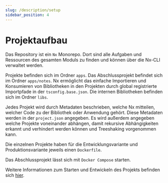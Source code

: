 ```yaml
---
slug: /description/setup
sidebar_position: 4
---
```


# Projektaufbau

Das Repository ist ein `Nx` Monorepo.
Dort sind alle Aufgaben und Ressourcen des gesamten Moduls zu finden und können über die Nx-CLI verwaltet werden.

Projekte befinden sich im Ordner `apps`.
Das Abschlussprojekt befindet sich im Ordner `apps/notes`.
Nx ermöglicht das einfache Importieren und Konsumieren von Bibliotheken in den Projekten durch global registrierte Importpfade in der `tsconfig.base.json`.
Die internen Bibliotheken befinden sich im Ordner `libs`.

Jedes Projekt wird durch Metadaten beschrieben, welche Nx mitteilen, welcher Code zu der Bibliothek oder Anwendung gehört.
Diese Metadaten werden in der `project.json` angegeben. Es wird außerdem angegeben welche Projekte voneinander abhängen,
damit rekursive Abhängigkeiten erkannt und verhindert werden können und Treeshaking vorgenommen kann.

Die einzelnen Projekte haben für die Entwicklungsvariante und Produktionsvariante jeweils einen `Dockerfile`.

Das Abschlussprojekt lässt sich mit `Docker Compose` starten.

Weitere Informationen zum Starten und Entwickeln des Projekts befinden sich [hier](https://github.com/clemenscodes/sse/blob/main/apps/notes/README.md).




